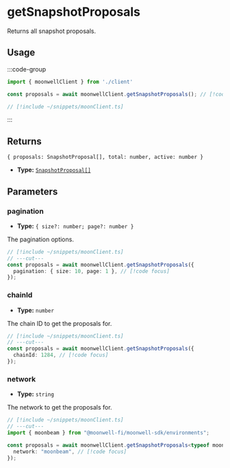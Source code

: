 
# getSnapshotProposals

Returns all snapshot proposals.

## Usage

:::code-group

```ts twoslash [example.ts]
import { moonwellClient } from './client'

const proposals = await moonwellClient.getSnapshotProposals(); // [!code focus]
```

```ts twoslash [client.ts] filename="client.ts"
// [!include ~/snippets/moonClient.ts]
```

:::

## Returns

```
{ proposals: SnapshotProposal[], total: number, active: number }
```

- **Type:** [`SnapshotProposal[]`](/docs/glossary/types#snapshotproposal)

## Parameters

### pagination

- **Type:** `{ size?: number; page?: number }`

The pagination options.

```ts twoslash
// [!include ~/snippets/moonClient.ts]
// ---cut---
const proposals = await moonwellClient.getSnapshotProposals({
  pagination: { size: 10, page: 1 }, // [!code focus]
});
```

### chainId

- **Type:** `number`

The chain ID to get the proposals for.

```ts twoslash
// [!include ~/snippets/moonClient.ts]
// ---cut---
const proposals = await moonwellClient.getSnapshotProposals({
  chainId: 1284, // [!code focus]
});
```

<OptionalNetworkParameterInfo />

### network

- **Type:** `string`

The network to get the proposals for.

```ts twoslash
// [!include ~/snippets/moonClient.ts]
// ---cut---
import { moonbeam } from "@moonwell-fi/moonwell-sdk/environments";

const proposals = await moonwellClient.getSnapshotProposals<typeof moonbeam>({
  network: "moonbeam", // [!code focus]
});
```
